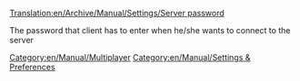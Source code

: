 [[Translation:en/Archive/Manual/Settings/Server password]]


The password that client has to enter when he/she wants to connect to the server
[[Category:en/Manual/Multiplayer]]
[[Category:en/Manual/Settings & Preferences]]
{{en/Stub}}